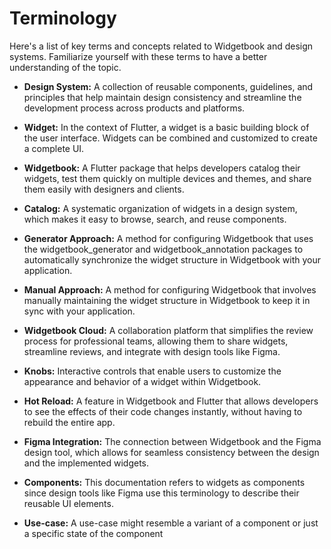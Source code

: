 # Terminology

Here's a list of key terms and concepts related to Widgetbook and design systems. Familiarize yourself with these terms to have a better understanding of the topic.

- **Design System:** A collection of reusable components, guidelines, and principles that help maintain design consistency and streamline the development process across products and platforms.

- **Widget:** In the context of Flutter, a widget is a basic building block of the user interface. Widgets can be combined and customized to create a complete UI.

- **Widgetbook:** A Flutter package that helps developers catalog their widgets, test them quickly on multiple devices and themes, and share them easily with designers and clients.

- **Catalog:** A systematic organization of widgets in a design system, which makes it easy to browse, search, and reuse components.

- **Generator Approach:** A method for configuring Widgetbook that uses the widgetbook_generator and widgetbook_annotation packages to automatically synchronize the widget structure in Widgetbook with your application.

- **Manual Approach:** A method for configuring Widgetbook that involves manually maintaining the widget structure in Widgetbook to keep it in sync with your application.

- **Widgetbook Cloud:** A collaboration platform that simplifies the review process for professional teams, allowing them to share widgets, streamline reviews, and integrate with design tools like Figma.

- **Knobs:** Interactive controls that enable users to customize the appearance and behavior of a widget within Widgetbook.

- **Hot Reload:** A feature in Widgetbook and Flutter that allows developers to see the effects of their code changes instantly, without having to rebuild the entire app.

- **Figma Integration:** The connection between Widgetbook and the Figma design tool, which allows for seamless consistency between the design and the implemented widgets.

- **Components:** This documentation refers to widgets as components since design tools like Figma use this terminology to describe their reusable UI elements.

- **Use-case:** A use-case might resemble a variant of a component or just a specific state of the component
